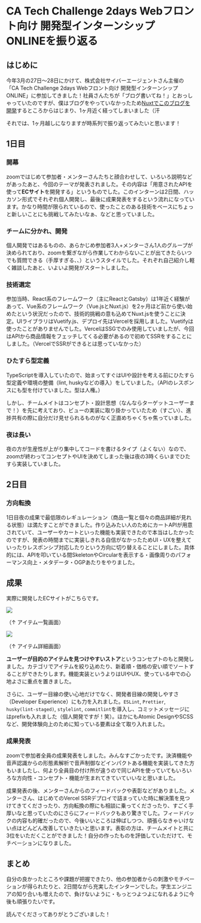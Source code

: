 <h1>CA Tech Challenge 2days Webフロント向け 開発型インターンシップ ONLINEを振り返る</h1>

<h2>はじめに</h2>

今年3月の27日～28日にかけて、株式会社サイバーエージェントさん主催の「CA Tech Challenge 2days Webフロント向け 開発型インターンシップ ONLINE」に参加してきました！社員さんたちが「ブログ書いてね！」とおっしゃっていたのですが、僕はブログをやっていなかったため[Nuxtでこのブログを開発](https://k-hori.com/blog/posts/csuho40r7wt)するところからはじまり、1ヶ月近く経ってしまいました（汗

それでは、1ヶ月越しになりますが時系列で振り返ってみたいと思います！

<h2>1日目</h2>

<h3>開幕</h3>

zoomではじめて参加者・メンターさんたちと顔合わせして、いろいろ説明などがあったあと、今回のテーマが発表されました。その内容は「用意されたAPIを使って**ECサイト**を開発する」というものでした。このインターンは2日間、ハッカソン形式でそれぞれ個人開発し、最後に成果発表をするという流れになっています。かなり時間が限られているので、使ったことのある技術をベースにちょっと新しいことにも挑戦してみたいなぁ、などと思っていました。

<h3>チームに分かれ、開発</h3>

個人開発ではあるものの、あらかじめ参加者3人+メンターさん1人のグループが決められており、zoomを繋ぎながら作業してわからないことが出てきたらいつでも質問できる（手厚すぎる、、）というスタイルでした。それぞれ自己紹介し軽く雑談したあと、いよいよ開発がスタートしました。

<h3>技術選定</h3>

参加当時、React系のフレームワーク（主にReactとGatsby）は1年近く経験があって、Vue系のフレームワーク（Vue.jsとNuxt.js）を2ヶ月ほど前から使い始めたという状況だったので、技術的挑戦の意も込めてNuxt.jsを使うことに決定。UIライブラリはVuetify.js、デプロイ先はVercelを採用しました。Vuetifyは使ったことがありませんでした。VercelはSSGでのみ使用していましたが、今回はAPIから商品情報をフェッチしてくる必要があるので初めてSSRをすることにしました。（VercelでSSRができるとは思っていなかった）

<h3>ひたすら型定義</h3>

TypeScriptを導入していたので、始まってすぐはUIや設計を考える前にひたすら型定義や環境の整備（lint, huskyなどの導入）をしていました。（APIのレスポンスにも型を付けていました。型は人権。）

しかし、チームメイトはコンセプト・設計思想（なんならターゲットユーザーまで！）を先に考えており、ビューの実装に取り掛かっていたため（すごい）、進捗共有の際に自分だけ見せられるものがなく正直めちゃくちゃ焦っていました。

<h3>夜は長い</h3>

夜の方が生産性が上がり集中してコードを書けるタイプ（よくない）なので、zoomが終わってコンセプトやUIを決めてしまった後は夜の3時くらいまでひたすら実装していました。

<h2>2日目</h2>

<h3>方向転換</h3>

1日目夜の成果で最低限のレギュレーション（商品一覧と個々の商品詳細が見れる状態）は満たすことができました。作り込みたい人のためにカートAPIが用意されていて、ユーザーやカートといった機能も実装できたので本当はしたかったのですが、発表の時間までに実装しきれる自信がなかったためUI・UXを整えていったりレスポンシブ対応したりという方向に切り替えることにしました。具体的には、APIを叩いている間SkeletonやCircularを表示する・画像周りのパフォーマンス向上・メタデータ・OGPあたりをやりました。

<h2>成果</h2>

実際に開発したECサイトがこちらです。

![](https://images.microcms-assets.io/assets/da85014d1c1e441f9602d537a0361842/522e545416df47b19568886e96aa5431/2021-03-28%20(11).png)

（↑ アイテム一覧画面）

![](https://images.microcms-assets.io/assets/da85014d1c1e441f9602d537a0361842/0ee76e0251844f61be3d48003c383acd/2021-03-28%20(12).png)

（↑ アイテム詳細画面）

  

**ユーザーが目的のアイテムを見つけやすいストア**というコンセプトのもと開発しました。カテゴリでアイテムを絞り込めたり、新着順・価格の安い順でソートすることができたりします。機能実装というよりはUIやUX、使っている中での心地よさに重点を置きました。

さらに、ユーザー目線の使い心地だけでなく、開発者目線の開発しやすさ（Developer Experience）にも力を入れました。`ESLint`, `Prettier`, `husky(lint-staged)`, `stylelint`, `commitlint`を導入し、コミットメッセージにはprefixも入れました（個人開発ですが！笑）。ほかにもAtomic DesignやSCSSなど、開発体験向上のために知っている要素は全て取り入れました。

<h3>成果発表</h3>

zoomで参加者全員の成果発表をしました。みんなすごかったです。決済機能や音声認識からの形態素解析で音声制御などインパクトある機能を実装してきた方もいましたし、何より全員目の付け所が違うので同じAPIを使っていてもいろいろな方向性・コンセプト・機能が生まれてきていていいなと思いました。

成果発表の後、メンターさんからのフィードバックや表彰などがありました。メンターさん、はじめてのVercel SSRデプロイで詰まっていた時に解決策を見つけてきてくださったり、方向転換の際にも相談に乗ってくださったり、すごく手厚いなと思っていたのにさらにフィードバックもあり驚きでした。フィードバックの内容も的確だったので、今後いいところは伸ばしつつ、頑張らなきゃいけない点はどんどん改善していきたいと思います。表彰の方は、チームメイトと共に3位をいただくことができました！自分の作ったものを評価していただけて、モチベーションになりました。

<h2>まとめ</h2>

自分の良かったところや課題が把握できたり、他の参加者からの刺激やモチベーションが得られたりと、2日間ながら充実したインターンでした。学生エンジニアの知り合いも増えたので、負けないように・もっとつよつよになれるように今後も頑張りたいです。

読んでくださってありがとうございました！